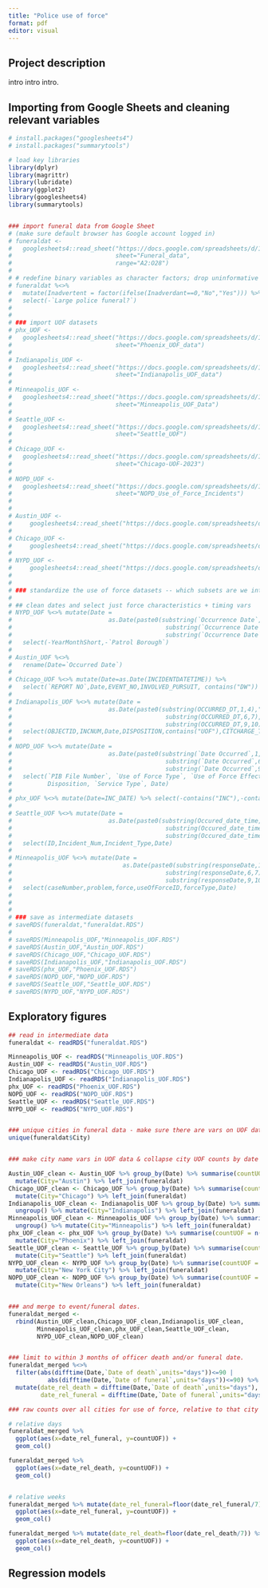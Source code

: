 ```yaml
---
title: "Police use of force"
format: pdf
editor: visual
---
```


## Project description

intro intro intro.

## Importing from Google Sheets and cleaning relevant variables

```r
# install.packages("googlesheets4")
# install.packages("summarytools")

# load key libraries
library(dplyr)
library(magrittr)
library(lubridate)
library(ggplot2)
library(googlesheets4)
library(summarytools)


### import funeral data from Google Sheet
# (make sure default browser has Google account logged in)
# funeraldat <-
#   googlesheets4::read_sheet("https://docs.google.com/spreadsheets/d/1AlG0GhTicxUbCPHj1ACeafNoXQ3mLu4AvDpUezS-X0k/edit?gid=0#gid=0",
#                             sheet="Funeral_data",
#                             range="A2:O28")
# 
# # redefine binary variables as character factors; drop uninformative variables
# funeraldat %<>%
#   mutate(Inadvertent = factor(ifelse(Inadverdant==0,"No","Yes"))) %>%
#   select(-`Large police funeral?`)
# 
# 
# ### import UOF datasets
# phx_UOF <-
#   googlesheets4::read_sheet("https://docs.google.com/spreadsheets/d/1AlG0GhTicxUbCPHj1ACeafNoXQ3mLu4AvDpUezS-X0k/edit?gid=0#gid=0",
#                             sheet="Phoenix_UOF_data")
# 
# Indianapolis_UOF <-
#   googlesheets4::read_sheet("https://docs.google.com/spreadsheets/d/1AlG0GhTicxUbCPHj1ACeafNoXQ3mLu4AvDpUezS-X0k/edit?gid=0#gid=0",
#                             sheet="Indianapolis_UOF_data")
# 
# Minneapolis_UOF <-
#   googlesheets4::read_sheet("https://docs.google.com/spreadsheets/d/1AlG0GhTicxUbCPHj1ACeafNoXQ3mLu4AvDpUezS-X0k/edit?gid=0#gid=0",
#                             sheet="Minneapolis_UOF_Data")
# 
# Seattle_UOF <-
#   googlesheets4::read_sheet("https://docs.google.com/spreadsheets/d/1AlG0GhTicxUbCPHj1ACeafNoXQ3mLu4AvDpUezS-X0k/edit?gid=0#gid=0",
#                             sheet="Seattle_UOF")
# 
# Chicago_UOF <-
#   googlesheets4::read_sheet("https://docs.google.com/spreadsheets/d/1AlG0GhTicxUbCPHj1ACeafNoXQ3mLu4AvDpUezS-X0k/edit?gid=0#gid=0",
#                             sheet="Chicago-UOF-2023")
# 
# NOPD_UOF <-
#   googlesheets4::read_sheet("https://docs.google.com/spreadsheets/d/1AlG0GhTicxUbCPHj1ACeafNoXQ3mLu4AvDpUezS-X0k/edit?gid=0#gid=0",
#                             sheet="NOPD_Use_of_Force_Incidents")
# 
# 
# Austin_UOF <-
#     googlesheets4::read_sheet("https://docs.google.com/spreadsheets/d/14Rl9E8Nn5kj_ZYtN_Gh628JF-4eISpPBoR_FS_rVqOY/edit?gid=1964476816#gid=1964476816")
# 
# Chicago_UOF <-
#     googlesheets4::read_sheet("https://docs.google.com/spreadsheets/d/1bRyuIZbj3FRGMIS8r4D1eGaBk7c9imBQ0ci21-6SrUs/edit?gid=2142925416#gid=2142925416")
# 
# NYPD_UOF <-
#     googlesheets4::read_sheet("https://docs.google.com/spreadsheets/d/1eIc788a3e5XPDqvSvsxiy7_cBoChuq9KbJGR5p5TPI8/edit?gid=1706226357#gid=1706226357")
# 
# 
# ### standardize the use of force datasets -- which subsets are we interested in?
# 
# ## clean dates and select just force characteristics + timing vars
# NYPD_UOF %<>% mutate(Date = 
#                           as.Date(paste0(substring(`Occurrence Date`,1,4),"-",
#                                           substring(`Occurrence Date`,6,7),"-",
#                                           substring(`Occurrence Date`,9,10)))) %>%
#   select(-YearMonthShort,-`Patrol Borough`)
# 
# Austin_UOF %<>%
#   rename(Date=`Occurred Date`)
# 
# Chicago_UOF %<>% mutate(Date=as.Date(INCIDENTDATETIME)) %>%
#   select(`REPORT NO`,Date,EVENT_NO,INVOLVED_PURSUIT, contains("DW"))
# 
# Indianapolis_UOF %<>% mutate(Date = 
#                           as.Date(paste0(substring(OCCURRED_DT,1,4),"-",
#                                           substring(OCCURRED_DT,6,7),"-",
#                                           substring(OCCURRED_DT,9,10)))) %>%
#   select(OBJECTID,INCNUM,Date,DISPOSITION,contains("UOF"),CITCHARGE_TYPE)
# 
# NOPD_UOF %<>% mutate(Date = 
#                           as.Date(paste0(substring(`Date Occurred`,1,4),"-",
#                                           substring(`Date Occurred`,6,7),"-",
#                                           substring(`Date Occurred`,9,10)))) %>%
#   select(`PIB File Number`, `Use of Force Type`, `Use of Force Effective`, `Use of Force Reason`, 
#          Disposition, `Service Type`, Date)
# 
# phx_UOF %<>% mutate(Date=INC_DATE) %>% select(-contains("INC"),-contains("EMP"))
# 
# Seattle_UOF %<>% mutate(Date = 
#                           as.Date(paste0(substring(Occured_date_time,1,4),"-",
#                                           substring(Occured_date_time,6,7),"-",
#                                           substring(Occured_date_time,9,10)))) %>%
#   select(ID,Incident_Num,Incident_Type,Date)
# 
# Minneapolis_UOF %<>% mutate(Date =
#                               as.Date(paste0(substring(responseDate,1,4),"-",
#                                           substring(responseDate,6,7),"-",
#                                           substring(responseDate,9,10)))) %>%
#   select(caseNumber,problem,force,useOfForceID,forceType,Date)
# 
# 
# 
# ### save as intermediate datasets
# saveRDS(funeraldat,"funeraldat.RDS")
# 
# saveRDS(Minneapolis_UOF,"Minneapolis_UOF.RDS")
# saveRDS(Austin_UOF,"Austin_UOF.RDS")
# saveRDS(Chicago_UOF,"Chicago_UOF.RDS")
# saveRDS(Indianapolis_UOF,"Indianapolis_UOF.RDS")
# saveRDS(phx_UOF,"Phoenix_UOF.RDS")
# saveRDS(NOPD_UOF,"NOPD_UOF.RDS")
# saveRDS(Seattle_UOF,"Seattle_UOF.RDS")
# saveRDS(NYPD_UOF,"NYPD_UOF.RDS")

```

## Exploratory figures

```r

## read in intermediate data
funeraldat <- readRDS("funeraldat.RDS")

Minneapolis_UOF <- readRDS("Minneapolis_UOF.RDS")
Austin_UOF <- readRDS("Austin_UOF.RDS")
Chicago_UOF <- readRDS("Chicago_UOF.RDS")
Indianapolis_UOF <- readRDS("Indianapolis_UOF.RDS")
phx_UOF <- readRDS("Phoenix_UOF.RDS")
NOPD_UOF <- readRDS("NOPD_UOF.RDS")
Seattle_UOF <- readRDS("Seattle_UOF.RDS")
NYPD_UOF <- readRDS("NYPD_UOF.RDS")


### unique cities in funeral data - make sure there are vars on UOF data to match.
unique(funeraldat$City)


### make city name vars in UOF data & collapse city UOF counts by date

Austin_UOF_clean <- Austin_UOF %>% group_by(Date) %>% summarise(countUOF = n()) %>% ungroup() %>%
  mutate(City="Austin") %>% left_join(funeraldat)
Chicago_UOF_clean <- Chicago_UOF %>% group_by(Date) %>% summarise(countUOF = n()) %>% ungroup() %>%
  mutate(City="Chicago") %>% left_join(funeraldat)
Indianapolis_UOF_clean <- Indianapolis_UOF %>% group_by(Date) %>% summarise(countUOF = n()) %>%
  ungroup() %>% mutate(City="Indianapolis") %>% left_join(funeraldat)
Minneapolis_UOF_clean <- Minneapolis_UOF %>% group_by(Date) %>% summarise(countUOF = n()) %>% 
  ungroup() %>% mutate(City="Minneapolis") %>% left_join(funeraldat)
phx_UOF_clean <- phx_UOF %>% group_by(Date) %>% summarise(countUOF = n()) %>% ungroup() %>%
  mutate(City="Phoenix") %>% left_join(funeraldat)
Seattle_UOF_clean <- Seattle_UOF %>% group_by(Date) %>% summarise(countUOF = n()) %>% ungroup() %>%
  mutate(City="Seattle") %>% left_join(funeraldat)
NYPD_UOF_clean <- NYPD_UOF %>% group_by(Date) %>% summarise(countUOF = n()) %>% ungroup() %>%
  mutate(City="New York City") %>% left_join(funeraldat)
NOPD_UOF_clean <- NOPD_UOF %>% group_by(Date) %>% summarise(countUOF = n()) %>% ungroup() %>%
  mutate(City="New Orleans") %>% left_join(funeraldat)


### and merge to event/funeral dates.
funeraldat_merged <- 
  rbind(Austin_UOF_clean,Chicago_UOF_clean,Indianapolis_UOF_clean,
        Minneapolis_UOF_clean,phx_UOF_clean,Seattle_UOF_clean,
        NYPD_UOF_clean,NOPD_UOF_clean)


### limit to within 3 months of officer death and/or funeral date.
funeraldat_merged %<>%
  filter(abs(difftime(Date,`Date of death`,units="days"))<=90 |
           abs(difftime(Date,`Date of funeral`,units="days"))<=90) %>%
  mutate(date_rel_death = difftime(Date,`Date of death`,units="days"),
         date_rel_funeral = difftime(Date,`Date of funeral`,units="days"))

### raw counts over all cities for use of force, relative to that city's event(s)

# relative days
funeraldat_merged %>%
  ggplot(aes(x=date_rel_funeral, y=countUOF)) +
  geom_col()

funeraldat_merged %>%
  ggplot(aes(x=date_rel_death, y=countUOF)) +
  geom_col()


# relative weeks
funeraldat_merged %>% mutate(date_rel_funeral=floor(date_rel_funeral/7)) %>%
  ggplot(aes(x=date_rel_funeral, y=countUOF)) +
  geom_col()

funeraldat_merged %>% mutate(date_rel_death=floor(date_rel_death/7)) %>%
  ggplot(aes(x=date_rel_death, y=countUOF)) +
  geom_col()


```

## Regression models

```r


```
